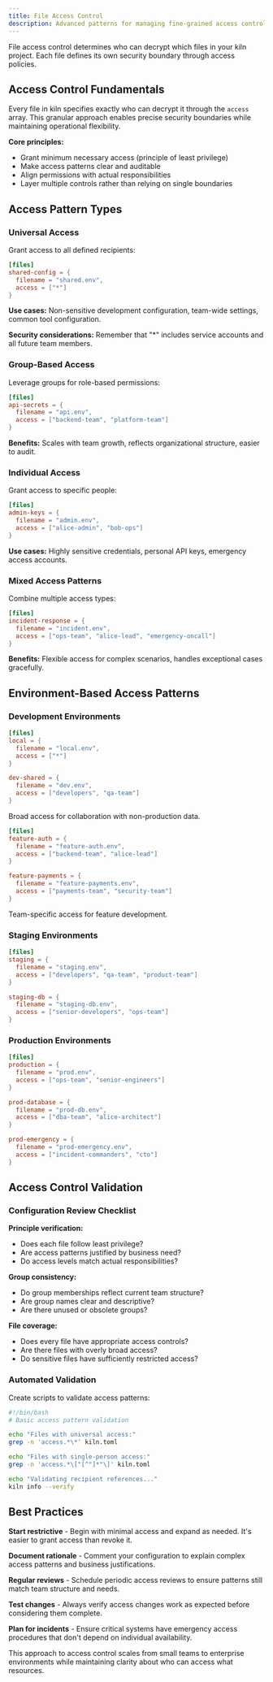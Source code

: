 ```yaml
---
title: File Access Control
description: Advanced patterns for managing fine-grained access control across different environments and use cases.
---
```



File access control determines who can decrypt which files in your kiln project. Each file defines its own security boundary through access policies.

## Access Control Fundamentals

Every file in kiln specifies exactly who can decrypt it through the `access` array. This granular approach enables precise security boundaries while maintaining operational flexibility.

**Core principles:**
- Grant minimum necessary access (principle of least privilege)
- Make access patterns clear and auditable
- Align permissions with actual responsibilities
- Layer multiple controls rather than relying on single boundaries

## Access Pattern Types

### Universal Access

Grant access to all defined recipients:

```toml
[files]
shared-config = { 
  filename = "shared.env", 
  access = ["*"] 
}
```

**Use cases:** Non-sensitive development configuration, team-wide settings, common tool configuration.

**Security considerations:** Remember that "*" includes service accounts and all future team members.

### Group-Based Access

Leverage groups for role-based permissions:

```toml
[files]
api-secrets = { 
  filename = "api.env", 
  access = ["backend-team", "platform-team"] 
}
```

**Benefits:** Scales with team growth, reflects organizational structure, easier to audit.

### Individual Access

Grant access to specific people:

```toml
[files]
admin-keys = { 
  filename = "admin.env", 
  access = ["alice-admin", "bob-ops"] 
}
```

**Use cases:** Highly sensitive credentials, personal API keys, emergency access accounts.

### Mixed Access Patterns

Combine multiple access types:

```toml
[files]
incident-response = { 
  filename = "incident.env", 
  access = ["ops-team", "alice-lead", "emergency-oncall"] 
}
```

**Benefits:** Flexible access for complex scenarios, handles exceptional cases gracefully.

## Environment-Based Access Patterns

### Development Environments

<Tabs>
<TabItem label="Open Development">

```toml
[files]
local = { 
  filename = "local.env", 
  access = ["*"] 
}

dev-shared = { 
  filename = "dev.env", 
  access = ["developers", "qa-team"] 
}
```

Broad access for collaboration with non-production data.

</TabItem>
<TabItem label="Feature Branches">

```toml
[files]
feature-auth = { 
  filename = "feature-auth.env", 
  access = ["backend-team", "alice-lead"] 
}

feature-payments = { 
  filename = "feature-payments.env", 
  access = ["payments-team", "security-team"] 
}
```

Team-specific access for feature development.

</TabItem>
</Tabs>

### Staging Environments

```toml
[files]
staging = { 
  filename = "staging.env", 
  access = ["developers", "qa-team", "product-team"] 
}

staging-db = { 
  filename = "staging-db.env", 
  access = ["senior-developers", "ops-team"] 
}
```

### Production Environments

```toml
[files]
production = { 
  filename = "prod.env", 
  access = ["ops-team", "senior-engineers"] 
}

prod-database = { 
  filename = "prod-db.env", 
  access = ["dba-team", "alice-architect"] 
}

prod-emergency = { 
  filename = "prod-emergency.env", 
  access = ["incident-commanders", "cto"] 
}
```
## Access Control Validation

### Configuration Review Checklist

**Principle verification:**
- Does each file follow least privilege?
- Are access patterns justified by business need?
- Do access levels match actual responsibilities?

**Group consistency:**
- Do group memberships reflect current team structure?
- Are group names clear and descriptive?
- Are there unused or obsolete groups?

**File coverage:**
- Does every file have appropriate access controls?
- Are there files with overly broad access?
- Do sensitive files have sufficiently restricted access?

### Automated Validation

Create scripts to validate access patterns:

```bash
#!/bin/bash
# Basic access pattern validation

echo "Files with universal access:"
grep -n 'access.*\*' kiln.toml

echo "Files with single-person access:"
grep -n 'access.*\["[^"]*"\]' kiln.toml

echo "Validating recipient references..."
kiln info --verify
```

## Best Practices

**Start restrictive** - Begin with minimal access and expand as needed. It's easier to grant access than revoke it.

**Document rationale** - Comment your configuration to explain complex access patterns and business justifications.

**Regular reviews** - Schedule periodic access reviews to ensure patterns still match team structure and needs.

**Test changes** - Always verify access changes work as expected before considering them complete.

**Plan for incidents** - Ensure critical systems have emergency access procedures that don't depend on individual availability.

This approach to access control scales from small teams to enterprise environments while maintaining clarity about who can access what resources.
